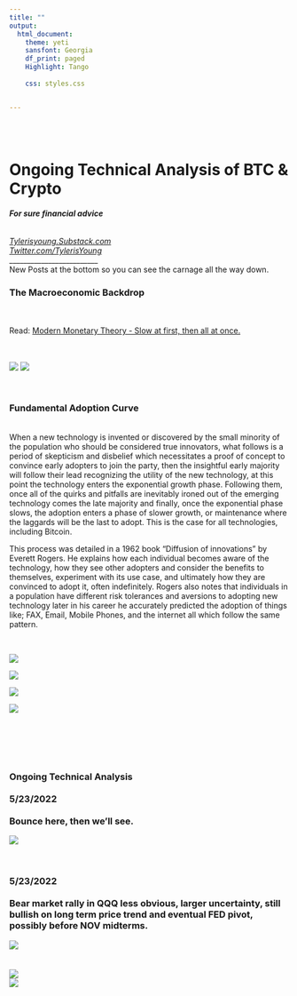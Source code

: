 ```yaml
---
title: ""
output:
  html_document:
    theme: yeti
    sansfont: Georgia
    df_print: paged
    Highlight: Tango
    
    css: styles.css


---
```


<br>
<br>

<h1>**Ongoing Technical Analysis of BTC & Crypto**</h1> 
<h6>
***For sure financial advice***
</h6>

*[Tylerisyoung.Substack.com](www.tylerisyoung.substack.com)*   
*[Twitter.com/TylerisYoung](www.twitter.com/Tylerisyoung)*  
 _________________________
 <br>
 New Posts at the bottom so you can see the carnage all the way down. 
 <br>
 <h3>
 The Macroeconomic Backdrop 
 </h3>
 <br>  
 Read: [Modern Monetary Theory - Slow at first, then all at once.](./mmt.html)
 <br>  
 <br>  
   
![](./Journalism/Economics/bitcoinTA/MMT_ALLCHARTS.jpg)
![](./Journalism/Economics/bitcoinTA/MMT_SPX:FEDBAL.jpg)
 
 <br>
 <h3>
 Fundamental Adoption Curve
 </h3>
 <br>
When a new technology is invented or discovered by the small minority of the population who should be considered true innovators, what follows is a period of skepticism and disbelief which necessitates a proof of concept to convince early adopters to join the party, then the insightful early majority will follow their lead recognizing the utility of the new technology, at this point the technology enters the exponential growth phase. Following them, once all of the quirks and pitfalls are inevitably ironed out of the emerging technology comes the late majority and finally, once the exponential phase slows, the adoption enters a phase of slower growth, or maintenance where the laggards will be the last to adopt. This is the case for all technologies, including Bitcoin. 

This process was detailed in a 1962 book "Diffusion of innovations" by Everett Rogers. He explains how each individual becomes aware of the technology, how they see other adopters and consider the benefits to themselves, experiment with its use case, and ultimately how they are convinced to adopt it, often indefinitely. Rogers also notes that individuals in a population have different risk tolerances and aversions to adopting new technology later in his career he accurately predicted the adoption of things like; FAX, Email, Mobile Phones, and the internet all which follow the same pattern.

<br>

![](./Journalism/Economics/bitcoinTA/MMT_BTCLOG.jpg)

![](./Journalism/Economics/bitcoinTA/MMT_BTCRAINBOW.jpg)

![](./Journalism/Economics/bitcoinTA/MMT_AMZNLOG.jpg)

![](./Journalism/Economics/bitcoinTA/MMT_GE.jpg)

<br>
<br>
<br>
<br>

<h3>
Ongoing Technical Analysis
<br>
<br>
5/23/2022
<br>  
Bounce here, then we'll see. 

![](./Journalism/Economics/bitcoinTA/5-23-2022.jpg)

<br>
<br>
5/23/2022
<br>  
Bear market rally in QQQ less obvious, larger uncertainty, still bullish on long term price trend and eventual FED pivot, possibly before NOV midterms. 


![](./Journalism/Economics/bitcoinTA/5-4-2022.jpg)

<br>
![](./Journalism/Economics/bitcoinTA/5-4-2022_10YR.jpg)
<br>
![](./Journalism/Economics/bitcoi5-4-2022_DXY.jpg.jpg)